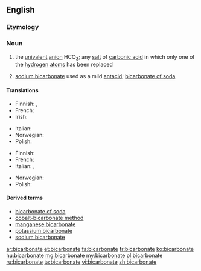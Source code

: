 ==English==

===Etymology===
{{prefix|bi|carbonate}}

===Noun===
{{wikipedia}}
{{en-noun}}

# {{chemistry}} the [[univalent]] [[anion]] HCO<sub>3</sub>; any [[salt]] of [[carbonic acid]] in which only one of the [[hydrogen]] [[atom]]s has been replaced
# [[sodium bicarbonate]] used as a mild [[antacid]]; [[bicarbonate of soda]]

====Translations====
{{trans-top|chemistry}}
* Finnish: {{t-|fi|vetykarbonaatti}},  {{t-|fi|bikarbonaatti}}
* French: {{t+|fr|bicarbonate|m}}
* Irish: {{t-|ga|décharbónáit|f|xs=Irish}}
{{trans-mid}}
* Italian: {{t-|it|bicarbonato|m}}
* Norwegian: {{t-|no|hydrogenkarbonat|n}}
* Polish: {{t-|pl|wodorowęglan|m}}
{{trans-bottom}}

{{trans-top|of soda}}
* Finnish: {{t-|fi|ruokasooda}}
* French: {{t+|fr|bicarbonate|m}}
* Italian: {{t-|it|bicarbonato di sodio|m}}, {{t-|it|bicarbonato|m}}
{{trans-mid}}
* Norwegian: {{t-|no|natron|n}}
* Polish: {{t-|pl|soda oczyszczona|f}}
{{trans-bottom}}

====Derived terms====
* [[bicarbonate of soda]]
* [[cobalt-bicarbonate method]]
* [[manganese bicarbonate]]
* [[potassium bicarbonate]]
* [[sodium bicarbonate]]

[[ar:bicarbonate]]
[[et:bicarbonate]]
[[fa:bicarbonate]]
[[fr:bicarbonate]]
[[ko:bicarbonate]]
[[hu:bicarbonate]]
[[mg:bicarbonate]]
[[my:bicarbonate]]
[[pl:bicarbonate]]
[[ru:bicarbonate]]
[[ta:bicarbonate]]
[[vi:bicarbonate]]
[[zh:bicarbonate]]